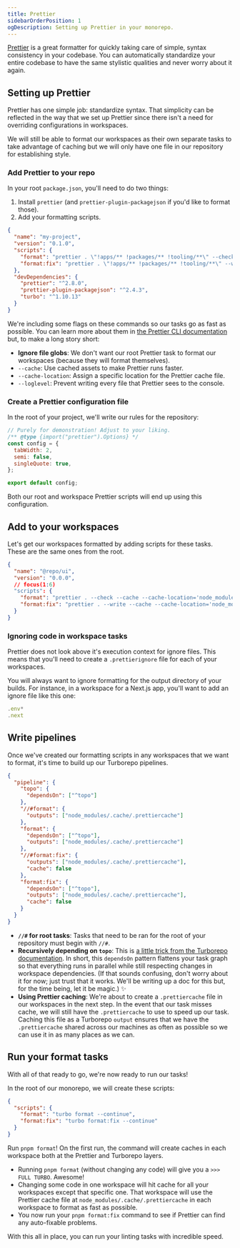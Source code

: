 ```yaml
---
title: Prettier
sidebarOrderPosition: 1
ogDescription: Setting up Prettier in your monorepo.
---
```



[Prettier](https://prettier.io/) is a great formatter for quickly taking care of simple, syntax consistency in your codebase. You can automatically standardize your entire codebase to have the same stylistic qualities and never worry about it again.

## Setting up Prettier

Prettier has one simple job: standardize syntax. That simplicity can be reflected in the way that we set up Prettier since there isn't a need for overriding configurations in workspaces.

We will still be able to format our workspaces as their own separate tasks to take advantage of caching but we will only have one file in our repository for establishing style.

### Add Prettier to your repo

In your root `package.json`, you'll need to do two things:

1. Install `prettier` (and `prettier-plugin-packagejson` if you'd like to format those).
2. Add your formatting scripts.

```json filename='./package.json' note="Prettier ^3.0.0 currently breaks the VSCode plugin for monorepos. We're sticking with ^2.8.0 for now."
{
  "name": "my-project",
  "version": "0.1.0",
  "scripts": {
    "format": "prettier . \"!apps/** !packages/** !tooling/**\" --check --cache --cache-location='node_modules/.cache/prettiercache'",
    "format:fix": "prettier . \"!apps/** !packages/** !tooling/**\" --write --cache --cache-location='node_modules/.cache/prettiercache' --loglevel=warn"
  },
  "devDependencies": {
    "prettier": "^2.8.0",
    "prettier-plugin-packagejson": "^2.4.3",
    "turbo": "^1.10.13"
  }
}
```

We're including some flags on these commands so our tasks go as fast as possible. You can learn more about them in [the Prettier CLI documentation](https://prettier.io/docs/en/cli.html) but, to make a long story short:

- **Ignore file globs**: We don't want our root Prettier task to format our workspaces (because they will format themselves).
- `--cache`: Use cached assets to make Prettier runs faster.
- `--cache-location`: Assign a specific location for the Prettier cache file.
- `--loglevel`: Prevent writing every file that Prettier sees to the console.

### Create a Prettier configuration file

In the root of your project, we'll write our rules for the repository:

```js filename='./.prettierrc.js'
// Purely for demonstration! Adjust to your liking.
/** @type {import("prettier").Options} */
const config = {
  tabWidth: 2,
  semi: false,
  singleQuote: true,
};

export default config;
```

Both our root and workspace Prettier scripts will end up using this configuration.

## Add to your workspaces

Let's get our workspaces formatted by adding scripts for these tasks. These are the same ones from the root.

```json filename="packages/ui/package.json"
{
  "name": "@repo/ui",
  "version": "0.0.0",
  // focus(1:6)
  "scripts": {
    "format": "prettier . --check --cache --cache-location='node_modules/.cache/prettiercache'",
    "format:fix": "prettier . --write --cache --cache-location='node_modules/.cache/prettiercache' --loglevel=warn"
  }
}
```

### Ignoring code in workspace tasks

Prettier does not look above it's execution context for ignore files. This means that you'll need to create a `.prettierignore` file for each of your workspaces.

You will always want to ignore formatting for the output directory of your builds. For instance, in a workspace for a Next.js app, you'll want to add an ignore file like this one:

```js filename="apps/web/.prettierignore"
.env*
.next
```

## Write pipelines

Once we've created our formatting scripts in any workspaces that we want to format, it's time to build up our Turborepo pipelines.

```json filename="turbo.json" lang="json"
{
  "pipeline": {
    "topo": {
      "dependsOn": ["^topo"]
    },
    "//#format": {
      "outputs": ["node_modules/.cache/.prettiercache"]
    },
    "format": {
      "dependsOn": ["^topo"],
      "outputs": ["node_modules/.cache/.prettiercache"]
    },
    "//#format:fix": {
      "outputs": ["node_modules/.cache/.prettiercache"],
      "cache": false
    },
    "format:fix": {
      "dependsOn": ["^topo"],
      "outputs": ["node_modules/.cache/.prettiercache"],
      "cache": false
    }
  }
}
```

- **`//#` for root tasks**: Tasks that need to be ran for the root of your repository must begin with `//#`.
- **Recursively depending on `topo`**: This is [a little trick from the Turborepo documentation](https://turbo.build/repo/docs/core-concepts/monorepos/task-dependencies#dependencies-outside-of-a-task). In short, this `dependsOn` pattern flattens your task graph so that everything runs in parallel while still respecting changes in workspace dependencies. (If that sounds confusing, don't worry about it for now; just trust that it works. We'll be writing up a doc for this but, for the time being, let it be magic.) ✨
- **Using Prettier caching**: We're about to create a `.prettiercache` file in our workspaces in the next step. In the event that our task misses cache, we will still have the `.prettiercache` to use to speed up our task. Caching this file as a Turborepo `output` ensures that we have the `.prettiercache` shared across our machines as often as possible so we can use it in as many places as we can.

## Run your format tasks

With all of that ready to go, we're now ready to run our tasks!

In the root of our monorepo, we will create these scripts:

```json filename="package.json" note="--continue runs the rest of your tasks even if one fails."
{
  "scripts": {
    "format": "turbo format --continue",
    "format:fix": "turbo format:fix --continue"
  }
}
```

Run `pnpm format`! On the first run, the command will create caches in each workspace both at the Prettier and Turborepo layers.

- Running `pnpm format` (without changing any code) will give you a `>>> FULL TURBO`. Awesome!
- Changing some code in one workspace will hit cache for all your workspaces except that specific one. That workspace will use the Prettier cache file at `node_modules/.cache/.prettiercache` in each workspace to format as fast as possible.
- You now run your `pnpm format:fix` command to see if Prettier can find any auto-fixable problems.

With this all in place, you can run your linting tasks with incredible speed.

